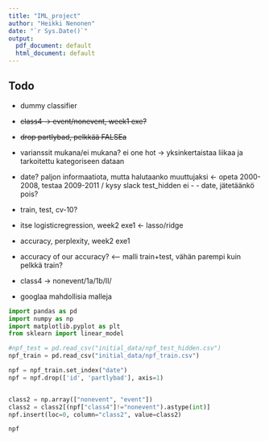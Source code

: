 ```yaml
---
title: "IML_project"
author: "Heikki Nenonen"
date: "`r Sys.Date()`"
output:
  pdf_document: default
  html_document: default
---
```


## Todo

- dummy classifier
- ~~class4 -> event/nonevent, week1 exe?~~
- ~~drop partlybad, pelkkää FALSEa~~
- varianssit mukana/ei mukana? ei one hot -> yksinkertaistaa liikaa ja tarkoitettu kategoriseen dataan
- date? paljon informaatiota, mutta halutaanko muuttujaksi <- opeta 2000-2008, testaa 2009-2011 / kysy slack test_hidden ei - - date, jätetäänkö pois?
- train, test, cv-10?
- itse logisticregression, week2 exe1 <- lasso/ridge
- accuracy, perplexity, week2 exe1
- accuracy of our accuracy? <-- malli train+test, vähän parempi kuin pelkkä train?

- class4 -> nonevent/1a/1b/II/
- googlaa mahdollisia malleja

```python
import pandas as pd
import numpy as np
import matplotlib.pyplot as plt
from sklearn import linear_model

#npf_test = pd.read_csv("initial_data/npf_test_hidden.csv")
npf_train = pd.read_csv("initial_data/npf_train.csv")


```


```python

npf = npf_train.set_index("date")
npf = npf.drop(['id', 'partlybad'], axis=1)


class2 = np.array(["nonevent", "event"])
class2 = class2[(npf["class4"]!="nonevent").astype(int)]
npf.insert(loc=0, column="class2", value=class2)

npf



```
```python

```